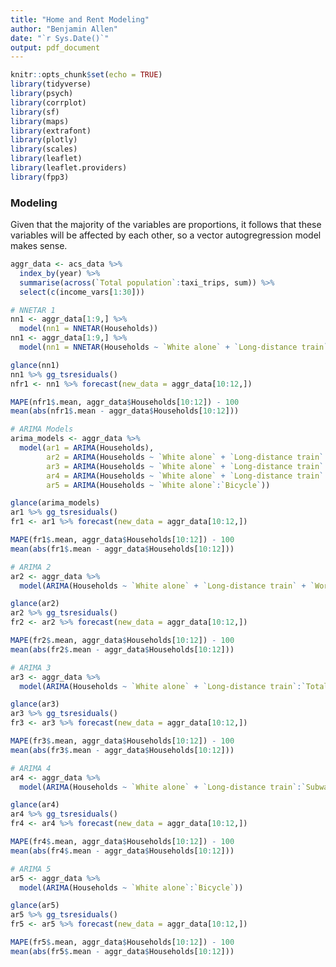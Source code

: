 ```yaml
---
title: "Home and Rent Modeling"
author: "Benjamin Allen"
date: "`r Sys.Date()`"
output: pdf_document
---
```


```r
knitr::opts_chunk$set(echo = TRUE)
library(tidyverse)
library(psych)
library(corrplot)
library(sf)
library(maps)
library(extrafont)
library(plotly)
library(scales)
library(leaflet)
library(leaflet.providers)
library(fpp3)
```

### Modeling

Given that the majority of the variables are proportions, it follows that these
variables will be affected by each other, so a vector autogregression model makes
sense.

```r
aggr_data <- acs_data %>%
  index_by(year) %>% 
  summarise(across(`Total population`:taxi_trips, sum)) %>% 
  select(c(income_vars[1:30]))

# NNETAR 1
nn1 <- aggr_data[1:9,] %>% 
  model(nn1 = NNETAR(Households))
nn1 <- aggr_data[1:9,] %>% 
  model(nn1 = NNETAR(Households ~ `White alone` + `Long-distance train` + `Worked at home` + `Total (ComType)` + `Total (ComTime)`))

glance(nn1)
nn1 %>% gg_tsresiduals()
nfr1 <- nn1 %>% forecast(new_data = aggr_data[10:12,])

MAPE(nfr1$.mean, aggr_data$Households[10:12]) - 100
mean(abs(nfr1$.mean - aggr_data$Households[10:12]))

# ARIMA Models
arima_models <- aggr_data %>% 
  model(ar1 = ARIMA(Households),
        ar2 = ARIMA(Households ~ `White alone` + `Long-distance train` + `Worked at home`),
        ar3 = ARIMA(Households ~ `White alone` + `Long-distance train`:`Total (ComTime)`),
        ar4 = ARIMA(Households ~ `White alone` + `Long-distance train`:`Subway`),
        ar5 = ARIMA(Households ~ `White alone`:`Bicycle`))

glance(arima_models)
ar1 %>% gg_tsresiduals()
fr1 <- ar1 %>% forecast(new_data = aggr_data[10:12,])

MAPE(fr1$.mean, aggr_data$Households[10:12]) - 100
mean(abs(fr1$.mean - aggr_data$Households[10:12]))

# ARIMA 2
ar2 <- aggr_data %>% 
  model(ARIMA(Households ~ `White alone` + `Long-distance train` + `Worked at home`))

glance(ar2)
ar2 %>% gg_tsresiduals()
fr2 <- ar2 %>% forecast(new_data = aggr_data[10:12,])

MAPE(fr2$.mean, aggr_data$Households[10:12]) - 100
mean(abs(fr2$.mean - aggr_data$Households[10:12]))

# ARIMA 3
ar3 <- aggr_data %>% 
  model(ARIMA(Households ~ `White alone` + `Long-distance train`:`Total (ComTime)`))

glance(ar3)
ar3 %>% gg_tsresiduals()
fr3 <- ar3 %>% forecast(new_data = aggr_data[10:12,])

MAPE(fr3$.mean, aggr_data$Households[10:12]) - 100
mean(abs(fr3$.mean - aggr_data$Households[10:12]))

# ARIMA 4
ar4 <- aggr_data %>% 
  model(ARIMA(Households ~ `White alone` + `Long-distance train`:`Subway`))

glance(ar4)
ar4 %>% gg_tsresiduals()
fr4 <- ar4 %>% forecast(new_data = aggr_data[10:12,])

MAPE(fr4$.mean, aggr_data$Households[10:12]) - 100
mean(abs(fr4$.mean - aggr_data$Households[10:12]))

# ARIMA 5
ar5 <- aggr_data %>% 
  model(ARIMA(Households ~ `White alone`:`Bicycle`))

glance(ar5)
ar5 %>% gg_tsresiduals()
fr5 <- ar5 %>% forecast(new_data = aggr_data[10:12,])

MAPE(fr5$.mean, aggr_data$Households[10:12]) - 100
mean(abs(fr5$.mean - aggr_data$Households[10:12]))
```


